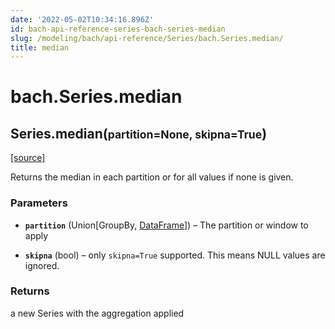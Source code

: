 ```yaml
---
date: '2022-05-02T10:34:16.896Z'
id: bach-api-reference-series-bach-series-median
slug: /modeling/bach/api-reference/Series/bach.Series.median/
title: median
---
```


# bach.Series.median

<div class="method">

<h2 class="signature-method"><span class="additional-name">Series.</span><span class="name">median(</span><small class="parameter-list"><span class="parameter" id="partition">partition=None</span>, <span class="parameter" id="skipna">skipna=True</span></small>)</h2>


&#8203;<span class="view-source">[[source]](https://github.com/objectiv/objectiv-analytics/blob/main/bach/bach/series/series.py)</span>

<div class="content">

Returns the median in each partition or for all values if none is given.


### Parameters

* **`partition`** (Union[GroupBy, [DataFrame](/docs/modeling/bach/api-reference/DataFrame/bach.DataFrame/#bach.DataFrame)]) – The partition or window to apply

* **`skipna`** (bool) – only `skipna=True` supported. This means NULL values are ignored.



### Returns

a new Series with the aggregation applied



</div>

</div>
